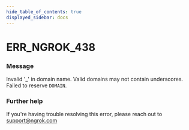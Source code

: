 ```yaml
---
hide_table_of_contents: true
displayed_sidebar: docs
---
```



# ERR_NGROK_438

### Message

Invalid '\_' in domain name. Valid domains may not contain underscores. Failed to reserve `DOMAIN`.

<ErrorDetails error="err_ngrok_438" />

### Further help

If you're having trouble resolving this error, please reach out to [support@ngrok.com](mailto:support@ngrok.com?subject=Help%20with%20ERR_NGROK_438)
